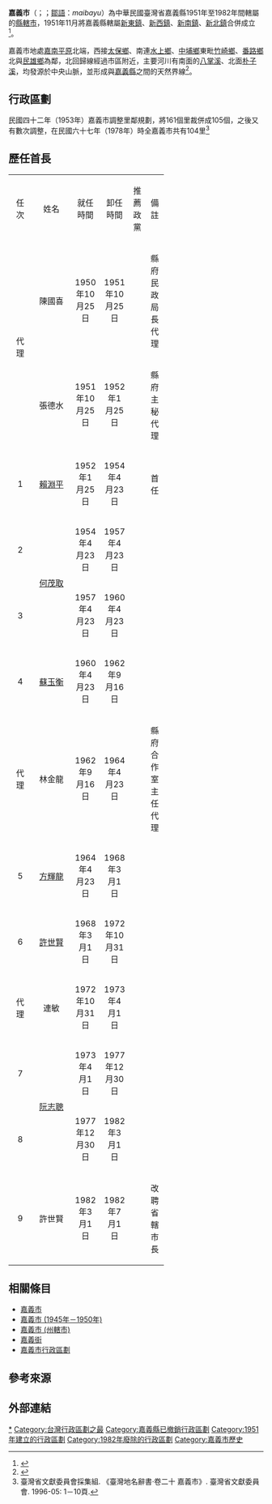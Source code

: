 {{about|民國四十年（1951年）嘉義縣的縣轄市|其他用法|嘉義市 (消歧義)}}
{{Infobox Former Subdivision
|native_name = <small>簡稱：嘉 / 嘉義 / 嘉市</small><!---Note: Chinese Postal Map Romanization in use as Hanyu Pinyin is anachronistic. Please propose any amendments to the following on the talk page first.
  -->
|conventional_long_name = 嘉義市<br />{{small|{{nobold|{{lang|en|Chiayi City}}}}}}
|common_name = 嘉義市
|subdivision = [[縣轄市|縣轄市]]
|nation = [[嘉義縣|嘉義縣]]
|title_leader = 嘉義市市長
|leader1 = 首任：[[賴淵平|賴淵平]]
|year_leader1    = 1951
|leader2 = 末任：[[許世賢|許世賢]]
|year_leader2    = 1982
|year_pre = 1950年
|event_pre=撤銷省轄市建制
|date_pre=10月25日
|year_start = 1951年
|event_start = 改設縣轄市
|date_start =11月1日
|year_end = 1982年
|event_end = 復改制省轄市
|date_end = 7月1日
|p1 = 嘉義市 (1945年－1950年)
|flag_p1 = Flag of the Republic of China.svg
|s1 = 嘉義市
|flag_s1 = Flag of the Republic of China.svg
|image_flag = 
|flag_type = 市旗
|flag = 嘉義市市旗
|image_coat = Seal of Chiayi City in Japanese Rule.svg
|symbol = 嘉義市市徽
|symbol_type = 市徽
|image_map = Map Chiayi City 1950-01.svg
|image_map_caption = 1951年將新東、新西、新南、新北四鎮合併成嘉義市，為嘉義縣唯一的縣轄市
|image_map2 = 
|image_map2_caption = 
|capital = 
|stat_year1= 年月
|stat_area1= 60.0256
|stat_pop1= 
|political_subdiv = 
|today = [[嘉義市|嘉義市]]
}}
{{Infobox Chinese
| title=嘉義市
| t={{linktext|嘉義|市}}
| s={{linktext|嘉义|市}}
| bpmf=ㄐㄧㄚ ㄧˋ ㄕˋ
| p=Jiayi Shì
| w=Ch'ia<sup>1</sup>-i<sup>4</sup> Shih<sup>4</sup>
| ty=Jia<sup>1</sup> yi<sup>4</sup> shih<sup>4</sup>
| poj=Ka-gī-chhī
| h=Gaˊ-ngi-sṳ
| j=Ga<sup>1</sup>ji<sup>6</sup> si<sup>5</sup>
|kanji =嘉義市 
|hiragana =かぎし
}}

'''嘉義市'''（{{lang-nan-tw|Ka-gī-chhī}}；{{lang-hak|Gaˊ-ngi-sṳ}}；[[鄒語|鄒語]]：''maibayu''）為中華民國臺灣省嘉義縣1951年至1982年間轄屬的[[縣轄市|縣轄市]]，1951年11月將嘉義縣轄屬[[新東鎮|新東鎮]]、[[新西鎮|新西鎮]]、[[新南區|新南鎮]]、[[新北區_(嘉義市)|新北鎮]]合併成立<ref name="建制市">{{Cite web |url=http://www.aiplus.idv.tw/soviet/LTWCITY3.HTM |title=臺灣建制市的市轄區變遷 |accessdate=2015-11-17 |archive-date=2017-05-04 |archive-url=https://web.archive.org/web/20170504030347/http://www.aiplus.idv.tw/soviet/LTWCITY3.HTM |dead-url=no }}</ref>。

嘉義市地處[[嘉南平原|嘉南平原]]北端，西接[[太保市|太保鄉]]、南連[[水上鄉|水上鄉]]、[[中埔鄉|中埔鄉]]東毗[[竹崎鄉|竹崎鄉]]、[[番路鄉|番路鄉]]北與[[民雄鄉|民雄鄉]]為鄰，北回歸線經過市區附近，主要河川有南面的[[八掌溪|八掌溪]]、北面[[朴子溪|朴子溪]]，均發源於中央山脈，並形成與[[嘉義縣|嘉義縣]]之間的天然界線<ref name="水文氣候">{{cite web | language = zh-tw | publisher = 嘉義市政府 | location = 嘉義市 | title = 認識嘉義－水文氣候 | url = http://www.chiayi.gov.tw/a_01_04.asp | accessdate = 2011-02-17 | archive-date = 2007-03-07 | archive-url = https://web.archive.org/web/20070307084246/http://www.chiayi.gov.tw/a_01_04.asp | dead-url = no }}</ref>。

==行政區劃==
{{main|嘉義市行政區劃}}
民國四十二年（1953年）嘉義市調整里鄰規劃，將161個里裁併成105個，之後又有數次調整，在民國六十七年（1978年）時全嘉義市共有104里<ref>臺灣省文獻委員會採集組. 《臺灣地名辭書·卷二十 嘉義市》. 臺灣省文獻委員會. 1996-05: 1－10頁.</ref>

== 歷任首長 ==
{{main|嘉義市市長}}
{| align="left" class="wikitable" width="50%"
|----- style="background:#CCCCCC"
| align ="center" width="3%" | 任次
| align ="center" width="5%" | 姓名
| align ="center" width="10%" | 就任時間
| align ="center" width="10%" | 卸任時間
| align ="center" width="10%" | 推薦政黨
| align ="center" width="12%" | 備註
|-----
| rowspan=2 align ="center" | 代理 
| align ="center" | 陳國喜
| align ="center" | 1950年10月25日
| align ="center" | 1951年10月25日
| align ="center" | 
| align ="center" | 縣府民政局長代理
|----- 
| align ="center" | 張德水
| align ="center" | 1951年10月25日
| align ="center" | 1952年1月25日
| align ="center" | 
| align ="center" | 縣府主秘代理
|-----
| align ="center" | 1 
| align ="center" | [[賴淵平|賴淵平]]
| align ="center" | 1952年1月25日
| align ="center" | 1954年4月23日
| rowspan=4 align ="center" | {{Kmt}}
| align ="center" | 首任
|----- 
| align ="center" | 2 
| rowspan=2 align ="center" | [[何茂取|何茂取]]
| align ="center" | 1954年4月23日
| align ="center" | 1957年4月23日
| align ="center" | 
|-----
| align ="center" | 3 
| align ="center" | 1957年4月23日
| align ="center" | 1960年4月23日
| align ="center" | 
|----- 
| align ="center" | 4 
| align ="center" | [[蘇玉衡|蘇玉衡]]
| align ="center" | 1960年4月23日
| align ="center" | 1962年9月16日
| align ="center" | 
|-----
| align ="center" | 代理 
| align ="center" | 林金龍
| align ="center" | 1962年9月16日
| align ="center" | 1964年4月23日
| align ="center" | 
| align ="center" | 縣府合作室主任代理
|----- 
| align ="center" | 5 
| align ="center" | [[方輝龍|方輝龍]]
| align ="center" | 1964年4月23日
| align ="center" | 1968年3月1日
| align ="center" | {{Kmt}}
| align ="center" | 
|-----
| align ="center" | 6 
| align ="center" | [[許世賢|許世賢]]
| align ="center" | 1968年3月1日
| align ="center" | 1972年10月31日
| align ="center" | {{中國民主社會黨}}
| align ="center" | 
|----- 
| align ="center" | 代理 
| align ="center" | 連敏
| align ="center" | 1972年10月31日
| align ="center" | 1973年4月1日
| align ="center" | 
| align ="center" | 
|-----
| align ="center" | 7 
| rowspan=2 align ="center" | [[阮志聰|阮志聰]]
| align ="center" | 1973年4月1日
| align ="center" | 1977年12月30日
| rowspan=2 align ="center" | {{Kmt}}
| align ="center" | 
|----- 
| align ="center" | 8 
| align ="center" | 1977年12月30日
| align ="center" | 1982年3月1日
| align ="center" | 
|-----
| align ="center" | 9 
| align ="center" | 許世賢
| align ="center" | 1982年3月1日
| align ="center" | 1982年7月1日
| align ="center" | {{中國民主社會黨}}
| align ="center" | 改聘省轄市長
|}
{{clear}}

==相關條目==
*[[嘉義市|嘉義市]]
*[[嘉義市_(1945年－1950年)|嘉義市 (1945年－1950年)]]
*[[嘉義市_(州轄市)|嘉義市 (州轄市)]]
*[[嘉義街|嘉義街]]
*[[嘉義市行政區劃|嘉義市行政區劃]]

== 參考來源 ==
{{Reflist}}

==外部連結==
{{Serial|先前機關|[[嘉義市_(第一次省轄市)|嘉義市 (第一次省轄市)]]|'''嘉義市'''<br />1951年－1982年|後繼機關|[[嘉義市|嘉義市]]}}

{{嘉義市}}
{{嘉義縣行政區劃}}

[[Category:嘉義縣歷史|*]]
[[Category:台灣行政區劃之最|Category:台灣行政區劃之最]]
[[Category:嘉義縣已撤銷行政區劃|Category:嘉義縣已撤銷行政區劃]]
[[Category:1951年建立的行政區劃|Category:1951年建立的行政區劃]]
[[Category:1982年廢除的行政區劃|Category:1982年廢除的行政區劃]]
[[Category:嘉義市歷史|Category:嘉義市歷史]]